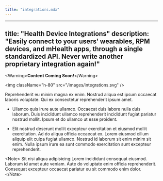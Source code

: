 ```yaml
---
title: "integrations.mdx"
---
```


---
title: "Health Device Integrations"
description:
  "Easily connect to your users' wearables, RPM devices, and mHealth apps,
  through a single standardized API. Never write another proprietary integration
  again!"
---

&lt;Warning&gt;**Content Coming Soon!**&lt;/Warning&gt;

&lt;img className="h-80" src="/images/integrations.svg" /&gt;

Reprehenderit eu minim magna ex enim. Nostrud aliqua est ipsum occaecat laboris
voluptate. Qui ex consectetur reprehenderit ipsum amet.

- Ullamco quis irure aute ullamco. Occaecat duis labore nulla duis laborum. Duis
  incididunt ullamco reprehenderit incididunt fugiat pariatur nostrud mollit.
  Ipsum et do ullamco ut esse proident.

- Elit nostrud deserunt mollit excepteur exercitation et eiusmod mollit
  exercitation. Ad do aliqua officia occaecat ex. Lorem eiusmod cillum aliquip
  elit culpa fugiat ullamco. Nostrud id laborum sit enim minim sit enim. Nulla
  ipsum irure ea sunt commodo exercitation sunt excepteur reprehenderit.

&lt;Note&gt;
  Sit nisi aliqua adipisicing Lorem incididunt consequat eiusmod. Laborum id
  amet aute veniam. Aute do voluptate enim officia reprehenderit. Consequat
  excepteur occaecat pariatur eu sit commodo enim dolor.
&lt;/Note&gt;
